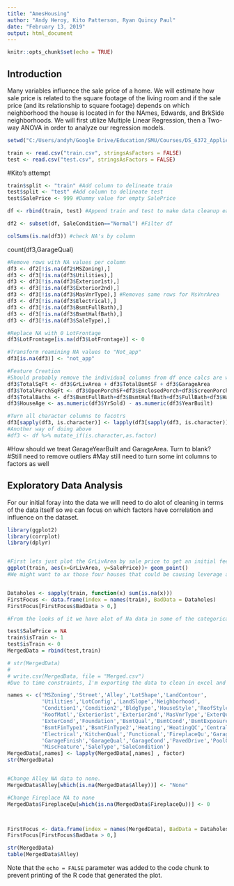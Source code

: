 ```yaml
---
title: "AmesHousing"
author: "Andy Heroy, Kito Patterson, Ryan Quincy Paul"
date: "February 13, 2019"
output: html_document
---
```


```r
knitr::opts_chunk$set(echo = TRUE)
```

## Introduction

Many variables influence the sale price of a home. We will estimate how sale price is related to the square footage of the living room and if the sale price (and its relationship to square footage) depends on which neighborhood the house is located in for the NAmes, Edwards, and BrkSide neighborhoods. We will first utilize Multiple Linear Regression, then a Two-way ANOVA in order to analyze our regression models. 

```r

setwd("C:/Users/andyh/Google Drive/Education/SMU/Courses/DS_6372_Applied_Statistics/project 1/Ames/house-prices-advanced-regression-techniques")

train <- read.csv("train.csv", stringsAsFactors = FALSE)
test <- read.csv("test.csv", stringsAsFactors = FALSE)

```

#Kito's attempt
```r
train$split <- "train" #Add column to delineate train
test$split <- "test" #Add column to delineate test
test$SalePrice <- 999 #Dummy value for empty SalePrice

df <- rbind(train, test) #Append train and test to make data cleanup easier
```

```r
df2 <- subset(df, SaleCondition=="Normal") #Filter df
```

```r
colSums(is.na(df3)) #check NA's by column
```
count(df3,GarageQual)
```r
#Remove rows with NA values per column
df3 <- df2[!is.na(df2$MSZoning),]
df3 <- df3[!is.na(df3$Utilities),]
df3 <- df3[!is.na(df3$Exterior1st),]
df3 <- df3[!is.na(df3$Exterior2nd),]
df3 <- df3[!is.na(df3$MasVnrType),] #Removes same rows for MsVnrArea
df3 <- df3[!is.na(df3$Electrical),]
df3 <- df3[!is.na(df3$BsmtFullBath),]
df3 <- df3[!is.na(df3$BsmtHalfBath),]
df3 <- df3[!is.na(df3$SaleType),]
```

```r
#Replace NA with 0 LotFrontage
df3$LotFrontage[is.na(df3$LotFrontage)] <- 0
```

```r
#Transform reamining NA values to "Not_app"
df3[is.na(df3)] <- "not_app"
```

```r
#Feature Creation
#Should probably remove the individual columns from df once calcs are working
df3$TotalSqFt <- df3$GrLivArea + df3$TotalBsmtSF + df3$GarageArea
df3$TotalPorchSqFt <- df3$OpenPorchSF+df3$EnclosedPorch+df3$ScreenPorch
df3$TotalBaths <- df3$BsmtFullBath+df3$BsmtHalfBath+df3$FullBath+df3$HalfBath
df3$HouseAge <- as.numeric(df3$YrSold) - as.numeric(df3$YearBuilt)
```

```r
#Turn all character columns to facotrs 
df3[sapply(df3, is.character)] <- lapply(df3[sapply(df3, is.character)], as.factor)
#Another way of doing above
#df3 <- df %>% mutate_if(is.character,as.factor)
```

#How should we treat GarageYearBuilt and GarageArea. Turn to blank?
#Still need to remove outliers
#May still need to turn some int columns to factors as well 
















## Exploratory Data Analysis

For our initial foray into the data we will need to do alot of cleaning in terms of the data itself so we can focus on which factors have correlation and influence on the dataset. 

```r
library(ggplot2)
library(corrplot)
library(dplyr)


#First lets just plot the GrLivArea by sale price to get an initial feel for the data
ggplot(train, aes(x=GrLivArea, y=SalePrice))+ geom_point()
#We might want to ax those four houses that could be causing leverage as they're so far out there.  We will keep note going forward.


Dataholes <- sapply(train, function(x) sum(is.na(x)))
FirstFocus <- data.frame(index = names(train), BadData = Dataholes)
FirstFocus[FirstFocus$BadData > 0,]

#From the looks of it we have alot of Na data in some of the categorical variables.  We will address those next in the data cleansing process.

test$SalePrice = NA
train$isTrain <- 1
test$isTrain <- 0
MergedData = rbind(test,train)

# str(MergedData)
# 
# write.csv(MergedData, file = "Merged.csv")
#Due to time constraints, I'm exporting the data to clean in excel and then reimporting it.  Nevermind, i have to do it in R

names <- c('MSZoning','Street','Alley','LotShape','LandContour',
           'Utilities','LotConfig','LandSlope','Neighborhood',
           'Condition1','Condition2','BldgType','HouseStyle','RoofStyle',
           'RoofMatl','Exterior1st','Exterior2nd','MasVnrType','ExterQual',
           'ExterCond','Foundation','BsmtQual','BsmtCond','BsmtExposure',
           'BsmtFinType1','BsmtFinType2','Heating','HeatingQC','CentralAir',
           'Electrical','KitchenQual','Functional','FireplaceQu','GarageType',
           'GarageFinish','GarageQual','GarageCond','PavedDrive','PoolQC','Fence',
           'MiscFeature','SaleType','SaleCondition')
MergedData[,names] <- lapply(MergedData[,names] , factor)
str(MergedData)


#Change Alley NA data to none.
MergedData$Alley[which(is.na(MergedData$Alley))] <- "None"

#Change Fireplace NA to none
MergedData$FireplaceQu[which(is.na(MergedData$FireplaceQu))] <- 0



FirstFocus <- data.frame(index = names(MergedData), BadData = Dataholes)
FirstFocus[FirstFocus$BadData > 0,]

str(MergedData)
table(MergedData$Alley)


```

Note that the `echo = FALSE` parameter was added to the code chunk to prevent printing of the R code that generated the plot.
